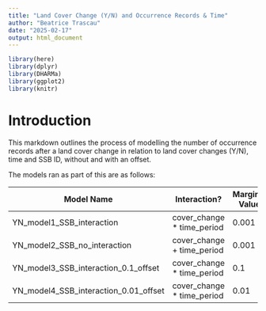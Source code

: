 ```yaml
---
title: "Land Cover Change (Y/N) and Occurrence Records & Time"
author: "Beatrice Trascau"
date: "2025-02-17"
output: html_document
---
```


```r
library(here)
library(dplyr)
library(DHARMa)
library(ggplot2)
library(knitr)
```

# Introduction

This markdown outlines the process of modelling the number of occurrence records after a land cover change in relation to land cover changes (Y/N), time and SSB ID, without and with an offset.

The models ran as part of this are as follows:

| Model Name                            | Interaction?                | Marginal Value |
|---------------------------------------------|-----------------------------------------|-------------------------------------------|
| YN_model1_SSB_interaction             | cover_change \* time_period | 0.001          |
| YN_model2_SSB_no_interaction          | cover_change + time_period  | 0.001          |
| YN_model3_SSB_interaction_0.1_offset  | cover_change \* time_period | 0.1            |
| YN_model4_SSB_interaction_0.01_offset | cover_change \* time_period | 0.01           |

# 
